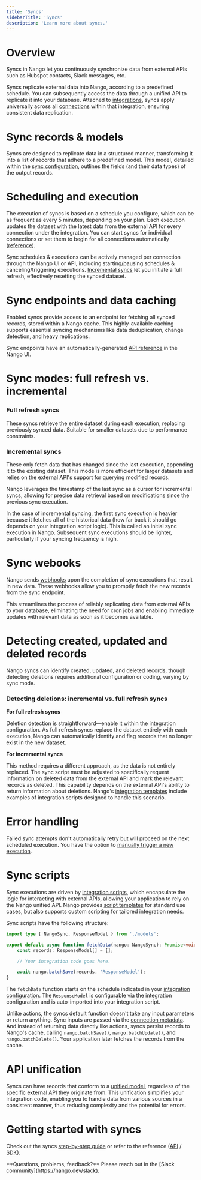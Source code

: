 ```yaml
---
title: 'Syncs'
sidebarTitle: 'Syncs'
description: 'Learn more about syncs.'
---
```


# Overview

Syncs in Nango let you continuously synchronize data from external APIs such as Hubspot contacts, Slack messages, etc.

Syncs replicate external data into Nango, according to a predefined schedule. You can subsequently access the data through a unified API to replicate it into your database. Attached to [integrations](/understand/concepts/integrations), syncs apply universally across all [connections](/understand/concepts/connections) within that integration, ensuring consistent data replication.

# Sync records & models
Syncs are designed to replicate data in a structured manner, transforming it into a list of records that adhere to a predefined model. This model, detailed within the [sync configuration](/understand/concepts/scripts#integration-configuration), outlines the fields (and their data types) of the output records.

# Scheduling and execution
The execution of syncs is based on a schedule you configure, which can be as frequent as every 5 minutes, depending on your plan. Each execution updates the dataset with the latest data from the external API for every connection under the integration. You can start syncs for individual connections or set them to begin for all connections automatically ([reference](/reference/integration-configuration#adding-a-sync)).

Sync schedules & executions can be actively managed per connection through the Nango UI or API, including starting/pausing schedules & canceling/triggering executions. [Incremental syncs](#incremental-syncs) let you initiate a full refresh, effectively resetting the synced dataset.

# Sync endpoints and data caching
Enabled syncs provide access to an endpoint for fetching all synced records, stored within a Nango cache. This highly-available caching supports essential syncing mechanisms like data deduplication, change detection, and heavy replications.

Sync endpoints have an automatically-generated [API reference](/understand/concepts/integrations#configuration-details) in the Nango UI. 

# Sync modes: full refresh vs. incremental

### Full refresh syncs

These syncs retrieve the entire dataset during each execution, replacing previously synced data. Suitable for smaller datasets due to performance constraints.

### Incremental syncs

These only fetch data that has changed since the last execution, appending it to the existing dataset. This mode is more efficient for larger datasets and relies on the external API's support for querying modified records.

Nango leverages the timestamp of the last sync as a cursor for incremental syncs, allowing for precise data retrieval based on modifications since the previous sync execution.

In the case of incremental syncing, the first sync execution is heavier because it fetches all of the historical data (how far back it should go depends on your integration script logic). This is called an initial sync execution in Nango. Subsequent sync executions should be lighter, particularly if your syncing frequency is high.

# Sync webooks

Nango sends [webhooks](/understand/concepts/webhooks) upon the completion of sync executions that result in new data. These webhooks allow you to promptly fetch the new records from the sync endpoint. 

This streamlines the process of reliably replicating data from external APIs to your database, eliminating the need for cron jobs and enabling immediate updates with relevant data as soon as it becomes available.

# Detecting created, updated and deleted records

Nango syncs can identify created, updated, and deleted records, though detecting deletions requires additional configuration or coding, varying by sync mode.

### Detecting deletions: incremental vs. full refresh syncs

**For full refresh syncs**

Deletion detection is straightforward—enable it within the integration configuration. As full refresh syncs replace the dataset entirely with each execution, Nango can automatically identify and flag records that no longer exist in the new dataset.

**For incremental syncs**

This method requires a different approach, as the data is not entirely replaced. The sync script must be adjusted to specifically request information on deleted data from the external API and mark the relevant records as deleted. This capability depends on the external API's ability to return information about deletions. Nango's [integration templates](/understand/concepts/templates) include examples of integration scripts designed to handle this scenario.

# Error handling
Failed sync attempts don't automatically retry but will proceed on the next scheduled execution. You have the option to [manually trigger a new execution](#scheduling-and-execution). 

# Sync scripts

Sync executions are driven by [integration scripts](/understand/concepts/scripts), which encapsulate the logic for interacting with external APIs, allowing your application to rely on the Nango unified API. Nango provides [script templates](/understand/concepts/templates) for standard use cases, but also supports custom scripting for tailored integration needs.

Sync scripts have the following structure:

```typescript
import type { NangoSync, ResponseModel } from './models';

export default async function fetchData(nango: NangoSync): Promise<void> {
    const records: ResponseModel[] = [];

    // Your integration code goes here.

    await nango.batchSave(records, 'ResponseModel');
}
```

The `fetchData` function starts on the schedule indicated in your [integration configuration](/understand/concepts/scripts#integration-configuration). The `ResponseModel` is configurable via the integration configuration and is auto-imported into your integration script.

Unlike actions, the syncs default function doesn't take any input parameters or return anything. Sync inputs are passed via the [connection metadata](/understand/concepts/connections#connection-metadata). And instead of returning data directly like actions, syncs persist records to Nango's cache, calling `nango.batchSave()`, `nango.batchUpdate()`, and `nango.batchDelete()`. Your application later fetches the records from the cache. 

# API unification

Syncs can have records that conform to a [unified model](/understand/concepts/api-unification), regardless of the specific external API they originate from. This unification simplifies your integration code, enabling you to handle data from various sources in a consistent manner, thus reducing complexity and the potential for errors.

# Getting started with syncs

Check out the syncs [step-by-step guide](/integrate/guides/sync-data-from-an-api) or refer to the reference ([API](/reference/api/sync/records-list) / [SDK](/reference/sdks/node#syncs)).

<Tip>
**Questions, problems, feedback?** Please reach out in the [Slack community](https://nango.dev/slack).
</Tip>
